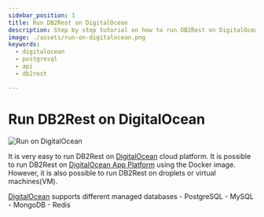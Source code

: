 ```yaml
---
sidebar_position: 1
title: Run DB2Rest on DigitalOcean
description: Step by step tutorial on how to run DB2Rest on DigitalOcean Cloud.
image: ./assets/run-on-digitalocean.png
keywords:
  - digitalocean
  - postgresql
  - api
  - db2rest

---
```


# Run DB2Rest on DigitalOcean

![Run on DigitalOcean](./assets/run-on-digitalocean.png "Run on DigitalOcean")

It is very easy to run DB2Rest on [DigitalOcean](https://www.digitalocean.com/) cloud platform. It is possible to
run DB2Rest on [DigitalOcean App Platform](https://www.digitalocean.com/products/app-platform) using the Docker image. However, it is also possible to
run DB2Rest on droplets or virtual machines(VM).


[DigitalOcean](https://www.digitalocean.com/) supports different managed databases
    - PostgreSQL
    - MySQL
    - MongoDB
    - Redis






